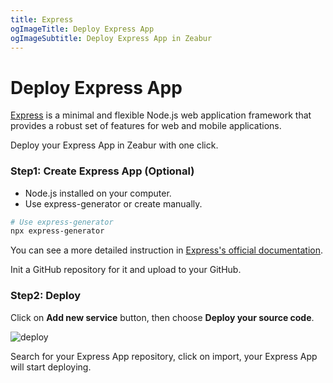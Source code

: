 ```yaml
---
title: Express
ogImageTitle: Deploy Express App
ogImageSubtitle: Deploy Express App in Zeabur
---
```


<WorkingInProgress />

# Deploy Express App

[Express](https://expressjs.com/) is a minimal and flexible Node.js web application framework that provides a robust set of features for web and mobile applications.

Deploy your Express App in Zeabur with one click.

### Step1: Create Express App (Optional)

- Node.js installed on your computer.
- Use express-generator or create manually.

```bash
# Use express-generator
npx express-generator
```

You can see a more detailed instruction in [Express's official documentation](https://expressjs.com/en/starter/installing.html).

Init a GitHub repository for it and upload to your GitHub.

### Step2: Deploy

Click on **Add new service** button, then choose **Deploy your source code**.

![deploy](/deploy/common/select-service.en-US.png)

Search for your Express App repository, click on import, your Express App will start deploying.

